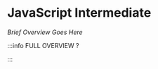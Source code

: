 # JavaScript Intermediate

_Brief Overview Goes Here_


<DocCardList />

:::info FULL OVERVIEW ?

<QuestButton
  text="Go To Campaign Page"
  link=""/>

:::
